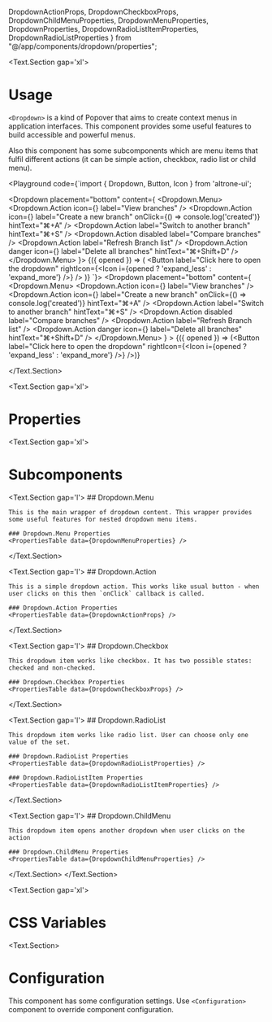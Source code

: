   DropdownActionProps, DropdownCheckboxProps, DropdownChildMenuProperties, DropdownMenuProperties,
  DropdownProperties, DropdownRadioListItemProperties,
  DropdownRadioListProperties
} from "@/app/components/dropdown/properties";

<BluePrint title="Dropdown" description="This component is used to show popover with menu options" />

<Text.Section gap='xl'>
  # Usage

  `<Dropdown>` is a kind of Popover that aims to create context menus in application interfaces. This component provides
  some useful features to build accessible and powerful menus.

  Also this component has some subcomponents which are menu items that fulfil different actions (it can be simple action,
  checkbox, radio list or child menu).

  <Playground code={`import { Dropdown, Button, Icon } from 'altrone-ui';

<Dropdown
  placement="bottom"
  content={
    <Dropdown.Menu>
      <Dropdown.Action
        icon={<Icon i="account_tree" />}
        label="View branches"
      />
      <Dropdown.Action
        icon={<Icon i="add" />}
        label="Create a new branch"
        onClick={() => console.log('created')}
        hintText="⌘+A"
      />
      <Dropdown.Action
        label="Switch to another branch"
        hintText="⌘+S"
      />
      <Dropdown.Action disabled label="Compare branches" />
      <Dropdown.Action label="Refresh Branch list" />
      <Dropdown.Action
        danger
        icon={<Icon i="delete" />}
        label="Delete all branches"
        hintText="⌘+Shift+D"
      />
    </Dropdown.Menu>
  }>
  {({ opened }) => (
    <Button label="Click here to open the dropdown" rightIcon={<Icon i={opened ? 'expand_less' : 'expand_more'} />} />
  )}
</Dropdown>
`}>
    <Dropdown
      placement="bottom"
      content={
        <Dropdown.Menu>
          <Dropdown.Action
            icon={<Icon i="account_tree" />}
            label="View branches"
          />
          <Dropdown.Action
            icon={<Icon i="add" />}
            label="Create a new branch"
            onClick={() => console.log('created')}
            hintText="⌘+A"
          />
          <Dropdown.Action
            label="Switch to another branch"
            hintText="⌘+S"
          />
          <Dropdown.Action disabled label="Compare branches" />
          <Dropdown.Action label="Refresh Branch list" />
          <Dropdown.Action
            danger
            icon={<Icon i="delete" />}
            label="Delete all branches"
            hintText="⌘+Shift+D"
          />
        </Dropdown.Menu>
      }
    >
      {({ opened }) => (<Button label="Click here to open the dropdown" rightIcon={<Icon i={opened ? 'expand_less' : 'expand_more'} />} />)}
    </Dropdown>
  </Playground>

</Text.Section>

<Text.Section gap='xl'>
  # Properties

  <PropertiesTable title="Properties" data={DropdownProperties} />
</Text.Section>

<Text.Section gap='xl'>
# Subcomponents

  <Text.Section gap='l'>
    ## Dropdown.Menu

    This is the main wrapper of dropdown content. This wrapper provides some useful features for nested dropdown menu items.

    ### Dropdown.Menu Properties
    <PropertiesTable data={DropdownMenuProperties} />
  </Text.Section>

  <Text.Section gap='l'>
    ## Dropdown.Action

    This is a simple dropdown action. This works like usual button - when user clicks on this then `onClick` callback is called.

    ### Dropdown.Action Properties
    <PropertiesTable data={DropdownActionProps} />
  </Text.Section>

  <Text.Section gap='l'>
    ## Dropdown.Checkbox

    This dropdown item works like checkbox. It has two possible states: checked and non-checked.

    ### Dropdown.Checkbox Properties
    <PropertiesTable data={DropdownCheckboxProps} />
  </Text.Section>

  <Text.Section gap='l'>
    ## Dropdown.RadioList

    This dropdown item works like radio list. User can choose only one value of the set.

    ### Dropdown.RadioList Properties
    <PropertiesTable data={DropdownRadioListProperties} />

    ### Dropdown.RadioListItem Properties
    <PropertiesTable data={DropdownRadioListItemProperties} />
  </Text.Section>

  <Text.Section gap='l'>
    ## Dropdown.ChildMenu

    This dropdown item opens another dropdown when user clicks on the action

    ### Dropdown.ChildMenu Properties
    <PropertiesTable data={DropdownChildMenuProperties} />
  </Text.Section>
</Text.Section>

<Text.Section gap='xl'>
  # CSS Variables
  <CSSVariablesList data={DropdownCSSVariables} />
</Text.Section>

<Text.Section>
# Configuration

This component has some configuration settings. Use `<Configuration>` component to override component configuration.

<ConfigTable filter="dropdown." />
</Text.Section>